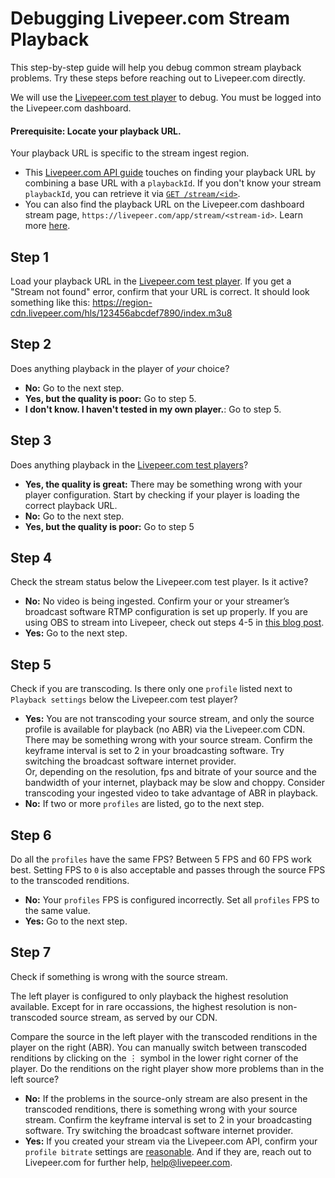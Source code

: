 
<DocsLayout>


# Debugging Livepeer.com Stream Playback

This step-by-step guide will help you debug common stream playback problems. Try these steps before reaching out to Livepeer.com directly.

We will use the [Livepeer.com test player](/app/test-player) to debug. You must be logged into the Livepeer.com dashboard. 

#### Prerequisite: Locate your playback URL. 

Your playback URL is specific to the stream ingest region. 
- This [Livepeer.com API guide](/docs/guides/api/playback-a-live-stream) touches on finding your playback URL by combining a base URL with a `playbackId`. If you don't know your stream `playbackId`, you can retrieve it via [`GET /stream/<id>`](/docs/api/stream/get-stream).
- You can also find the playback URL on the Livepeer.com dashboard stream page, `https://livepeer.com/app/stream/<stream-id>`. Learn more [here](/docs/guides/dashboard/playback-a-stream).

## Step 1

Load your playback URL in the [Livepeer.com test player](/app/test-player). If you get a "Stream not found" error, confirm that your URL is correct. It should look something like this:  https://region-cdn.livepeer.com/hls/123456abcdef7890/index.m3u8

## Step 2

Does anything playback in the player of *your* choice?

- **No:** Go to the next step.
- **Yes, but the quality is poor:** Go to step 5.
- **I don't know. I haven't tested in my own player.**: Go to step 5.

## Step 3

Does anything playback in the [Livepeer.com test players](/app/test-player)?

- **Yes, the quality is great:** There may be something wrong with your player configuration. Start by checking if your player is loading the correct playback URL.
- **No:** Go to the next step.
- **Yes, but the quality is poor:** Go to step 5

## Step 4

Check the stream status below the Livepeer.com test player. Is it active?

- **No:** No video is being ingested. Confirm your or your streamer’s broadcast software RTMP configuration is set up properly. If you are using OBS to stream into Livepeer, check out steps 4-5 in [this blog post](/blog/first-livepeer-stream-in-five-minutes). 
- **Yes:** Go to the next step.

## Step 5

Check if you are transcoding. Is there only one `profile` listed next to `Playback settings` below the Livepeer.com test player? 

- **Yes:** You are not transcoding your source stream, and only the source profile is available for playback (no ABR) via the Livepeer.com CDN. There may be something wrong with your source stream. Confirm the keyframe interval is set to 2 in your broadcasting software. Try switching the broadcast software internet provider.
<br />Or, depending on the resolution, fps and bitrate of your source and the bandwidth of your internet, playback may be slow and choppy. Consider transcoding your ingested video to take advantage of ABR in playback.
- **No:** If two or more `profiles` are listed, go to the next step.

## Step 6

Do all the `profiles` have the same FPS? Between 5 FPS and 60 FPS work best. Setting FPS to `0` is also acceptable and passes through the source FPS to the transcoded renditions.

- **No:** Your `profiles` FPS is configured incorrectly. Set all `profiles` FPS to the same value. 
- **Yes:** Go to the next step.

## Step 7

Check if something is wrong with the source stream. 

The left player is configured to only playback the highest resolution available. Except for in rare occassions, the highest resolution is non-transcoded source stream, as served by our CDN. 

Compare the source in the left player with the transcoded renditions in the player on the right (ABR). You can manually switch between transcoded renditions by clicking on the &#8942; symbol in the lower right corner of the player. Do the renditions on the right player show more problems than in the left source?

- **No:** If the problems in the source-only stream are also present in the transcoded renditions, there is something wrong with your source stream. Confirm the keyframe interval is set to 2 in your broadcasting software. Try switching the broadcast software internet provider.
- **Yes:** If you created your stream via the Livepeer.com API, confirm your `profile bitrate` settings are [reasonable](https://developer.apple.com/documentation/http_live_streaming/hls_authoring_specification_for_apple_devices). And if they are, reach out to Livepeer.com for further help, <a href="mailto:help@livepeer.com">help@livepeer.com</a>.


</DocsLayout>
